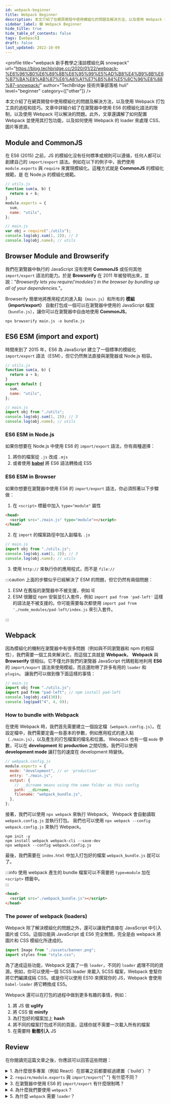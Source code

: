 ```yaml
---
id: webpack-beginner
title: Webpack Beginner
description: 本文介紹了在網頁開發中使用模組化的問題及解決方法，以及使用 Webpack 打包工具的過程和技巧。文章中詳細介紹了在瀏覽器中使用 ES6 的模組化語法的限制，以及使用 Webpack 可以解決的問題。此外，文章還講解了如何配置 Webpack 並使用其打包功能，以及如何使用 Webpack 的 loader 來處理 CSS、圖片等資源。
sidebar_label: 🟩 Webpack Beginner
hide_title: true
hide_table_of_contents: false
tags: [webpack]
draft: false
last_updated: 2022-10-09
---
```


<profile
  title="webpack 新手教學之淺談模組化與 snowpack"
  url="https://blog.techbridge.cc/2020/01/22/webpack-%E6%96%B0%E6%89%8B%E6%95%99%E5%AD%B8%E4%B9%8B%E6%B7%BA%E8%AB%87%E6%A8%A1%E7%B5%84%E5%8C%96%E8%88%87-snowpack/"
  author="TechBridge 技術共筆部落格 huli"
  level="beginner"
  category={["other"]}
/>

本文介紹了在網頁開發中使用模組化的問題及解決方法，以及使用 Webpack 打包工具的過程和技巧。文章中詳細介紹了在瀏覽器中使用 ES6 的模組化語法的限制，以及使用 Webpack 可以解決的問題。此外，文章還講解了如何配置 Webpack 並使用其打包功能，以及如何使用 Webpack 的 loader 來處理 CSS、圖片等資源。

## Module and CommonJS

在 ES6 (2015) 之前，JS 的模組化沒有任何標準或規則可以遵循，任何人都可以創建自己的 `import/export` 語法。例如在以下的例子中，我們使用 `module.exports` 與 `require` 來實現模組化。這種方式就是 **CommonJS** 的模組化規範，是 在 Node.js 的模組化規範。

```js
// utils.js
function sum(a, b) {
  return a + b;
}
module.exports = {
  sum,
  name: "utils",
};

// main.js
var obj = require("./utils");
console.log(obj.sum(1, 2)); // 3
console.log(obj.name); // utils
```

## Browser Module and Browserify

我們在瀏覽器中執行的 JavaScript 沒有使用 **CommonJS** 或任何其他 `import/export` 語法的能力。於是 **Browserify** 在 2011 年被發明出來，並說："_Browserify lets you require('modules') in the browser by bundling up all of your dependencies._"。

Browserify 簡單地將應用程式的進入點（`main.js`）和所有的 **模組（import/export）** 自動打包成一個可以在瀏覽器中使用的 JavaScript 檔案（`bundle.js`），讓你可以在瀏覽器中自由地使用 **CommonJS**。

```shell
npx browserify main.js -o bundle.js
```

## ES6 ESM (import and export)

時間來到了 2015 年，ES6 為 JavaScript 建立了一個標準的模組化 `import/export` 語法（ESM），但它仍然無法直接與瀏覽器或 Node.js 相容。

```js
// utils.js
function sum(a, b) {
  return a + b;
}
export default {
  sum,
  name: "utils",
};

// main.js
import obj from "./utils";
console.log(obj.sum(1, 2)); // 3
console.log(obj.name); // utils
```

### ES6 ESM in Node.js

如果你想要在 Node.js 中使用 ES6 的 `import/export` 語法，你有兩種選擇：

1. 將你的檔案從 `.js` 改成 `.mjs`
2. 或者使用 **[babel](https://babeljs.io/repl#?browsers=&build=&builtIns=false&spec=false&loose=false&code_lz=JYWwDg9gTgLgBBARgKzgMyhEcDkA6AegFcZgAbAZxwCgBjCAOwojIFM8yIBzACiWTy0AhmR4BmAAwBKKXUbM2HbnxR4GQkK1lA&debug=false&forceAllTransforms=false&shippedProposals=false&circleciRepo=&evaluate=true&fileSize=false&timeTravel=false&sourceType=module&lineWrap=false&presets=es2015%2Creact%2Cstage-2&prettier=false&targets=&version=7.8.3&externalPlugins=)** 將 ES6 語法轉換成 ES5

### ES6 ESM in Browser

如果你想要在瀏覽器中使用 ES6 的 `import/export` 語法，你必須照著以下步驟做：

1. 在 `<script>` 標籤中加入 `type="module"` 屬性

```html
<head>
  <script src="./main.js" type="module"></script>
</head>
```

2. 在 `import` 的檔案路徑中加入副檔名 `.js`

```js
// main.js
import obj from "./utils.js";
console.log(obj.sum(1, 2)); // 3
console.log(obj.name); // utils
```

3. 使用 `http://` 來執行你的應用程式，而不是 `file://`

:::caution
上面的步驟似乎已經解決了 ESM 的問題，但它仍然有兩個問題：

1. ESM 在舊版的瀏覽器中不被支援，例如 IE
2. ESM 很難從 npm 安裝並引入套件，例如 `import pad from 'pad-left'` 這樣的語法是不被支援的。你可能需要每次都使用 `import pad from './node_modules/pad-left/index.js` 來引入套件。

:::

## Webpack

因為模組化的機制在瀏覽器中有很多問題（例如與不同瀏覽器和 npm 的相容性），我們需要一個工具來解決它。而這個工具就是 **Webpack**。 **Webpack** 與 **Browserify** 很相似。它不僅允許我們的瀏覽器 JavaScript 代碼輕鬆地利用 **ES6** 的 `import/export` 語法來使用模組，而且還附帶了許多有用的 `loader` 和 `plugin`。 讓我們可以做到像下面這樣的事情：

```js
// main.js
import obj from "./utils.js";
import pad from "pad-left"; // npm install pad-left
console.log(obj.cal(30));
console.log(pad("4", 4, 0));
```

### How to bundle with Webpack

在使用 Webpack 時，我們首先需要建立一個設定檔（`webpack.config.js`）。在設定檔中，我們需要定義一些基本的參數，例如應用程式的進入點（`./main.js`），以及產生的打包檔案的檔名和位置。 Webpack 也有一個 `mode` 參數，可以在 **development** 和 **production** 之間切換。我們可以使用 **development mode** 讓打包的速度在 development 時變快。

```js
// webpack.config.js
module.exports = {
  mode: "development", // or 'production'
  entry: "./main.js",
  output: {
    // __dirname means using the same folder as this config
    path: __dirname,
    filename: "webpack_bundle.js",
  },
};
```

接著，我們可以使用 `npx webpack` 來執行 Webpack。 Webpack 會自動讀取 `webpack.config.js` 並執行打包。 我們也可以使用 `npx webpack --config webpack.config.js` 來執行 Webpack。

```shell
npm init -y
npm install webpack webpack-cli --save-dev
npx webpack --config webpack.config.js
```

最後，我們需要在 `index.html` 中加入打包好的檔案 `webpack_bundle.js` 就可以了。

:::info
使用 webpack 產生的 bundle 檔案可以不需要把 `type=module` 加在 `<script>` 標籤中。  
:::

```html
<head>
  <script src="./webpack_bundle.js"></script>
</head>
```

### The power of webpack (loaders)

Webpack 除了解決模組化的問題之外，還可以讓我們直接在 JavaScript 中引入圖片或 CSS。這個功能與 JavaScript 或 ES6 完全無關，完全是由 webpack 將圖片和 CSS 模組化所達成的。

```js
import Image from "./assets/banner.png";
import styles from "style.css";
```

為了達成這些功能，Webpack 定義了一些 `loader`，不同的 `loader` 處理不同的資源。例如，你可以使用一個 SCSS loader 來載入 SCSS 檔案，Webpack 會幫你將它們編譯成純 CSS。或是你可以使用 ES10 來撰寫你的 JS，Webpack 會使用 `babel-loader` 將它轉換成 ES5。

<fig
  caption="Webpack 的 loader 可以讓我們直接在 JavaScript 中引入圖片或 CSS。"
  src="/img/reading/other/2022-10-09-webpack-beginner/webpack.png"
/>

Webpack 還可以在打包的過程中做到更多有趣的事情，例如：

1. 將 JS 做 **uglify**
2. 將 CSS 做 **minify**
3. 為打包好的檔案加上 **hash**
4. 將不同的檔案打包成不同的頁面，這樣你就不需要一次載入所有的檔案
5. 在需要時 **動態引入** JS

## Review

在你閱讀完這篇文章之後，你應該可以回答這些問題：

<details>
  <summary>
    1. 為什麼很多專案（例如 React）在部署之前都要經過建置（`build`）？
  </summary>
  因為瀏覽器無法直接讀取我們的 ESM 和 ES10 代碼，所以我們需要 webpack 在建置過程中幫助我們打包代碼。
</details>

<details>
  <summary>
    2. <code>require/module.exports</code> 與 <code>import/export</code>{" "}
    有什麼不同？
  </summary>
  <code>require/module.exports</code> 是支援 Node.js 的 CommonJS 語法，而 <code>
    import/export
  </code> 是 ES6 的語法，由 Node.js 和部分瀏覽器支援。
</details>

<details>
  <summary>
    3. 在瀏覽器中使用 ES6 的 <code>import/export</code> 有什麼限制嗎？
  </summary>
  <ol style={{ listStyleType: "decimal" }}>
    <li>必須在 server 端執行</li>
    <li>
      必須在 <code>&lt;script&gt;</code> 標籤中加上 <code>type=module</code>
    </li>
    <li>
      必須在 <code>import</code> 中指定檔案副檔名
    </li>
    <li>
      必須在 <code>import</code> 中指定 npm 套件的絕對路徑
    </li>
  </ol>
</details>

<details>
  <summary>
    4. 為什麼我們要使用 <code>webpack</code>？
  </summary>
  <ol style={{ listStyleType: "decimal" }}>
    <li>我們想更容易地引入 ES6 模組（和 npm 套件）</li>
    <li>我們想更容易地引入圖片和 CSS 檔案</li>
    <li>我們想統一在一個地方處理 uglify、minify 和其他處理程序</li>
  </ol>
</details>

<details>
  <summary>
    5. 為什麼 <code>webpack</code> 需要 <code>loader</code>？
  </summary>
  Webpack 預設的 loader 只能讀取 JavaScript，但是其他的 loader 可以讀取 CSS、圖片等等。
</details>
